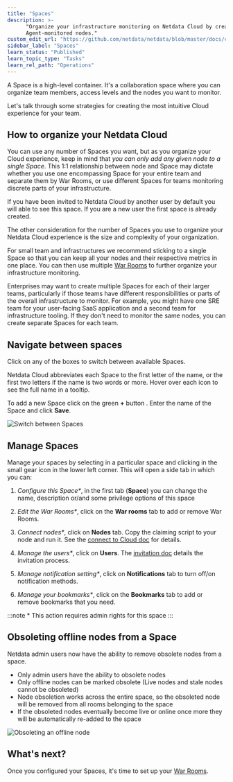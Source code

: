 ```yaml
---
title: "Spaces"
description: >-
      "Organize your infrastructure monitoring on Netdata Cloud by creating Spaces, then groupingyour
      Agent-monitored nodes."
custom_edit_url: "https://github.com/netdata/netdata/blob/master/docs/cloud/spaces.md"
sidebar_label: "Spaces"
learn_status: "Published"
learn_topic_type: "Tasks"
learn_rel_path: "Operations"
---
```


A Space is a high-level container. It's a collaboration space where you can organize team members, access levels and the
nodes you want to monitor.

Let's talk through some strategies for creating the most intuitive Cloud experience for your team.

## How to organize your Netdata Cloud

You can use any number of Spaces you want, but as you organize your Cloud experience, keep in mind that _you can only
add any given node to a single Space_. This 1:1 relationship between node and Space may dictate whether you use one
encompassing Space for your entire team and separate them by War Rooms, or use different Spaces for teams monitoring
discrete parts of your infrastructure.

If you have been invited to Netdata Cloud by another user by default you will able to see this space. If you are a new
user the first space is already created.

The other consideration for the number of Spaces you use to organize your Netdata Cloud experience is the size and
complexity of your organization.

For small team and infrastructures we recommend sticking to a single Space so that you can keep all your nodes and their
respective metrics in one place. You can then use
multiple [War Rooms](/docs/nightly/operations/war-rooms)
to further organize your infrastructure monitoring.

Enterprises may want to create multiple Spaces for each of their larger teams, particularly if those teams have
different responsibilities or parts of the overall infrastructure to monitor. For example, you might have one SRE team
for your user-facing SaaS application and a second team for infrastructure tooling. If they don't need to monitor the
same nodes, you can create separate Spaces for each team.

## Navigate between spaces

Click on any of the boxes to switch between available Spaces.

Netdata Cloud abbreviates each Space to the first letter of the name, or the first two letters if the name is two words
or more. Hover over each icon to see the full name in a tooltip.

To add a new Space click on the green **+** button . Enter the name of the Space and click **Save**.

![Switch between Spaces](/img/cloud/main-page-add-space.png)

## Manage Spaces

Manage your spaces by selecting in a particular space and clicking in the small gear icon in the lower left corner. This
will open a side tab in which you can:

1. _Configure this Space*_, in the first tab (**Space**) you can change the name, description or/and some privilege
   options of this space

2. _Edit the War Rooms*_, click on the **War rooms** tab to add or remove War Rooms.

3. _Connect nodes*_, click on **Nodes** tab. Copy the claiming script to your node and run it. See the
   [connect to Cloud doc](/docs/nightly/configuration/connect-agent-to-cloud) for details.

4. _Manage the users*_, click on **Users**.
   The [invitation doc](/docs/nightly/operations/invite-your-team)
   details the invitation process.

5. _Manage notification setting*_, click on **Notifications** tab to turn off/on notification methods.

6. _Manage your bookmarks*_, click on the **Bookmarks** tab to add or remove bookmarks that you need.

:::note \* This action requires admin rights for this space
:::

## Obsoleting offline nodes from a Space

Netdata admin users now have the ability to remove obsolete nodes from a space.

- Only admin users have the ability to obsolete nodes
- Only offline nodes can be marked obsolete (Live nodes and stale nodes cannot be obsoleted)
- Node obsoletion works across the entire space, so the obsoleted node will be removed from all rooms belonging to the
  space
- If the obsoleted nodes eventually become live or online once more they will be automatically re-added to the space

![Obsoleting an offline node](https://user-images.githubusercontent.com/24860547/173087202-70abfd2d-f0eb-4959-bd0f-74aeee2a2a5a.gif)

## What's next?

Once you configured your Spaces, it's time to set up
your [War Rooms](/docs/nightly/operations/war-rooms).
